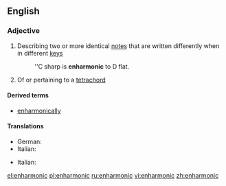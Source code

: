 ==English==

===Adjective===
{{wikipedia}}
{{en-adj|-}}

# {{music}} Describing two or more identical [[note]]s that are written differently when in different [[key]]s
#:''C sharp is '''enharmonic''' to D flat.
# {{music}} Of or pertaining to a [[tetrachord]]

====Derived terms====
* [[enharmonically]]

====Translations====
{{trans-top|Describing two or more identical notes that are written differently when in different key}}
* German: {{t|de|enharmonisch}}
* Italian: {{t-|it|enarmonico}}
{{trans-mid}}
{{trans-bottom}}

{{trans-top|Of or pertaining to a tetrachord}}
* Italian: {{t-|it|enarmonico}}
{{trans-mid}}
{{trans-bottom}}

[[el:enharmonic]]
[[pl:enharmonic]]
[[ru:enharmonic]]
[[vi:enharmonic]]
[[zh:enharmonic]]
